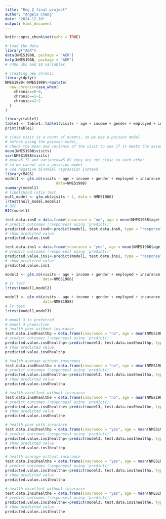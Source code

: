 ```yaml
---
title: "Reg 2 final project"
author: "Angela Cheng"
date: "2024-12-10"
output: html_document
---
```


```r
knitr::opts_chunk$set(echo = TRUE)
```

```r
# load the data
library("AER")
data(NMES1988, package = "AER") 
help(NMES1988, package = "AER")
# 4406 obs and 19 variables

# creating new chronic
library(dplyr)
NMES1988<-NMES1988%>%mutate(
  new.chronic=case_when(
    chronic==0~0,
    chronic==1~1,
    chronic>=2~2
  )
)
```
```r
library(table1)
table1 <- table1::table1(visits ~ age + income + gender + employed + insurance + health + new.chronic, data = NMES1988)
print(table1)
```

```r
# since visit is a count of events, so we use a poisson model
# before using the poisson model, 
# check the mean and variance of the visit to see if it meets the assumption
mean(NMES1988$visits)
var(NMES1988$visits)
# mean=5.77 and variance=45.69 they are not close to each other
# so we cannot use a poission model
# use negative binomial regression instead
library(MASS)
model1 <- glm.nb(visits ~ age + income + gender + employed + insurance + health + new.chronic, 
                       data=NMES1988)
summary(model1)
# likelihood ratio test
null_model <- glm.nb(visits ~ 1, data = NMES1988)
lrtest(null_model,model1)
# BIC
BIC(model1)
```

```r
test.data.ins0 = data.frame(insurance = "no", age = mean(NMES1988$age), income = mean(NMES1988$income), gender = "female", employed = "no", health="poor", new.chronic=0)
# predict outcomes (responses) using 'predict()'
predicted.value.ins0<-predict(model1, test.data.ins0, type = "response")
# show predicted value
predicted.value.ins0

test.data.ins1 = data.frame(insurance = "yes", age = mean(NMES1988$age), income = mean(NMES1988$income), gender = "female", employed = "no", health="poor", new.chronic=0)
# predict outcomes (responses) using 'predict()'
predicted.value.ins1<-predict(model1, test.data.ins1, type = "response")
# show predicted value
predicted.value.ins1
```
```r
model2 <- glm.nb(visits ~ age + income + gender + employed + insurance + health + new.chronic + insurance:gender, 
                 data=NMES1988)
# lr test
lrtest(model1,model2)

model3 <- glm.nb(visits ~ age + income + gender + employed + insurance + health + new.chronic + insurance:health, 
                 data=NMES1988)
# lr test
lrtest(model1,model3)

# model 3 is preferred
# model 3 prediction
# health poor without insurance
test.data.ins0healthp = data.frame(insurance = "no", age = mean(NMES1988$age), income = mean(NMES1988$income), gender = "female", employed = "no", health="poor", new.chronic=0)
# predict outcomes (responses) using 'predict()'
predicted.value.ins0healthp<-predict(model3, test.data.ins0healthp, type = "response")
# show predicted value
predicted.value.ins0healthp

# health avarage without insurance
test.data.ins0healtha = data.frame(insurance = "no", age = mean(NMES1988$age), income = mean(NMES1988$income), gender = "female", employed = "no", health="average", new.chronic=0)
# predict outcomes (responses) using 'predict()'
predicted.value.ins0healtha<-predict(model3, test.data.ins0healtha, type = "response")
# show predicted value
predicted.value.ins0healtha

# health excellent without insurance
test.data.ins0healthe = data.frame(insurance = "no", age = mean(NMES1988$age), income = mean(NMES1988$income), gender = "female", employed = "no", health="excellent", new.chronic=0)
# predict outcomes (responses) using 'predict()'
predicted.value.ins0healthe<-predict(model3, test.data.ins0healthe, type = "response")
# show predicted value
predicted.value.ins0healthe

# health poor with insurance
test.data.ins1healthp = data.frame(insurance = "yes", age = mean(NMES1988$age), income = mean(NMES1988$income), gender = "female", employed = "no", health="poor", new.chronic=0)
# predict outcomes (responses) using 'predict()'
predicted.value.ins1healthp<-predict(model3, test.data.ins1healthp, type = "response")
# show predicted value
predicted.value.ins1healthp

# health avarage without insurance
test.data.ins1healtha = data.frame(insurance = "yes", age = mean(NMES1988$age), income = mean(NMES1988$income), gender = "female", employed = "no", health="average", new.chronic=0)
# predict outcomes (responses) using 'predict()'
predicted.value.ins1healtha<-predict(model3, test.data.ins1healtha, type = "response")
# show predicted value
predicted.value.ins1healtha

# health excellent without insurance
test.data.ins1healthe = data.frame(insurance = "yes", age = mean(NMES1988$age), income = mean(NMES1988$income), gender = "female", employed = "no", health="excellent", new.chronic=0)
# predict outcomes (responses) using 'predict()'
predicted.value.ins1healthe<-predict(model3, test.data.ins1healthe, type = "response")
# show predicted value
predicted.value.ins1healthe
```
